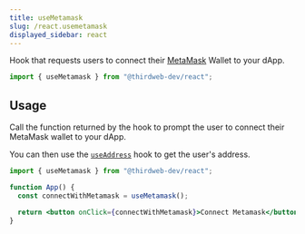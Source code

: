 ```yaml
---
title: useMetamask
slug: /react.usemetamask
displayed_sidebar: react
---
```


Hook that requests users to connect their [MetaMask](https://metamask.io/) Wallet to your dApp.

```jsx
import { useMetamask } from "@thirdweb-dev/react";
```

## Usage

Call the function returned by the hook to prompt the user to connect their MetaMask wallet to your dApp.

You can then use the [`useAddress`](/react/react.useAddress) hook to get the user's address.

```jsx
import { useMetamask } from "@thirdweb-dev/react";

function App() {
  const connectWithMetamask = useMetamask();

  return <button onClick={connectWithMetamask}>Connect Metamask</button>;
}
```
